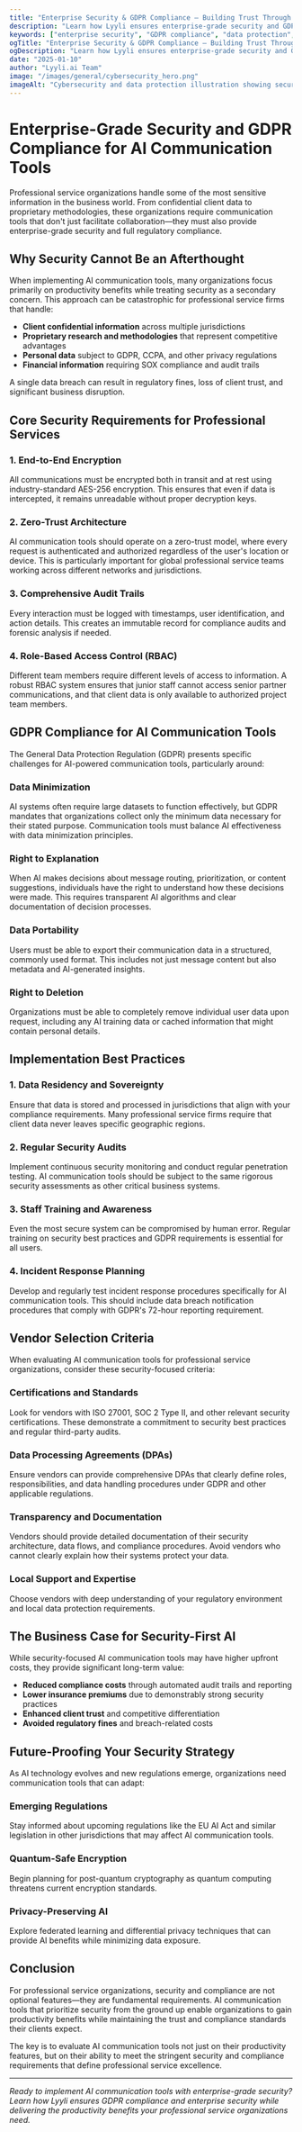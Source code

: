 ```yaml
---
title: "Enterprise Security & GDPR Compliance – Building Trust Through Data Protection"
description: "Learn how Lyyli ensures enterprise-grade security and GDPR compliance for professional service organizations handling sensitive communications."
keywords: ["enterprise security", "GDPR compliance", "data protection", "enterprise communication", "security standards", "compliance", "data privacy"]
ogTitle: "Enterprise Security & GDPR Compliance – Building Trust Through Data Protection"
ogDescription: "Learn how Lyyli ensures enterprise-grade security and GDPR compliance for professional service organizations."
date: "2025-01-10"
author: "Lyyli.ai Team"
image: "/images/general/cybersecurity_hero.png"
imageAlt: "Cybersecurity and data protection illustration showing security measures and privacy protection for enterprise communications"
---
```


# Enterprise-Grade Security and GDPR Compliance for AI Communication Tools

Professional service organizations handle some of the most sensitive information in the business world. From confidential client data to proprietary methodologies, these organizations require communication tools that don't just facilitate collaboration—they must also provide enterprise-grade security and full regulatory compliance.


## Why Security Cannot Be an Afterthought

When implementing AI communication tools, many organizations focus primarily on productivity benefits while treating security as a secondary concern. This approach can be catastrophic for professional service firms that handle:

- **Client confidential information** across multiple jurisdictions
- **Proprietary research and methodologies** that represent competitive advantages
- **Personal data** subject to GDPR, CCPA, and other privacy regulations
- **Financial information** requiring SOX compliance and audit trails

A single data breach can result in regulatory fines, loss of client trust, and significant business disruption.


## Core Security Requirements for Professional Services

### **1. End-to-End Encryption**

All communications must be encrypted both in transit and at rest using industry-standard AES-256 encryption. This ensures that even if data is intercepted, it remains unreadable without proper decryption keys.

### **2. Zero-Trust Architecture**

AI communication tools should operate on a zero-trust model, where every request is authenticated and authorized regardless of the user's location or device. This is particularly important for global professional service teams working across different networks and jurisdictions.

### **3. Comprehensive Audit Trails**

Every interaction must be logged with timestamps, user identification, and action details. This creates an immutable record for compliance audits and forensic analysis if needed.

### **4. Role-Based Access Control (RBAC)**

Different team members require different levels of access to information. A robust RBAC system ensures that junior staff cannot access senior partner communications, and that client data is only available to authorized project team members.


## GDPR Compliance for AI Communication Tools

The General Data Protection Regulation (GDPR) presents specific challenges for AI-powered communication tools, particularly around:

### **Data Minimization**

AI systems often require large datasets to function effectively, but GDPR mandates that organizations collect only the minimum data necessary for their stated purpose. Communication tools must balance AI effectiveness with data minimization principles.

### **Right to Explanation**

When AI makes decisions about message routing, prioritization, or content suggestions, individuals have the right to understand how these decisions were made. This requires transparent AI algorithms and clear documentation of decision processes.

### **Data Portability**

Users must be able to export their communication data in a structured, commonly used format. This includes not just message content but also metadata and AI-generated insights.

### **Right to Deletion**

Organizations must be able to completely remove individual user data upon request, including any AI training data or cached information that might contain personal details.


## Implementation Best Practices

### **1. Data Residency and Sovereignty**

Ensure that data is stored and processed in jurisdictions that align with your compliance requirements. Many professional service firms require that client data never leaves specific geographic regions.

### **2. Regular Security Audits**

Implement continuous security monitoring and conduct regular penetration testing. AI communication tools should be subject to the same rigorous security assessments as other critical business systems.

### **3. Staff Training and Awareness**

Even the most secure system can be compromised by human error. Regular training on security best practices and GDPR requirements is essential for all users.

### **4. Incident Response Planning**

Develop and regularly test incident response procedures specifically for AI communication tools. This should include data breach notification procedures that comply with GDPR's 72-hour reporting requirement.


## Vendor Selection Criteria

When evaluating AI communication tools for professional service organizations, consider these security-focused criteria:

### **Certifications and Standards**

Look for vendors with ISO 27001, SOC 2 Type II, and other relevant security certifications. These demonstrate a commitment to security best practices and regular third-party audits.

### **Data Processing Agreements (DPAs)**

Ensure vendors can provide comprehensive DPAs that clearly define roles, responsibilities, and data handling procedures under GDPR and other applicable regulations.

### **Transparency and Documentation**

Vendors should provide detailed documentation of their security architecture, data flows, and compliance procedures. Avoid vendors who cannot clearly explain how their systems protect your data.

### **Local Support and Expertise**

Choose vendors with deep understanding of your regulatory environment and local data protection requirements.


## The Business Case for Security-First AI

While security-focused AI communication tools may have higher upfront costs, they provide significant long-term value:

- **Reduced compliance costs** through automated audit trails and reporting
- **Lower insurance premiums** due to demonstrably strong security practices
- **Enhanced client trust** and competitive differentiation
- **Avoided regulatory fines** and breach-related costs


## Future-Proofing Your Security Strategy

As AI technology evolves and new regulations emerge, organizations need communication tools that can adapt:

### **Emerging Regulations**

Stay informed about upcoming regulations like the EU AI Act and similar legislation in other jurisdictions that may affect AI communication tools.

### **Quantum-Safe Encryption**

Begin planning for post-quantum cryptography as quantum computing threatens current encryption standards.

### **Privacy-Preserving AI**

Explore federated learning and differential privacy techniques that can provide AI benefits while minimizing data exposure.


## Conclusion

For professional service organizations, security and compliance are not optional features—they are fundamental requirements. AI communication tools that prioritize security from the ground up enable organizations to gain productivity benefits while maintaining the trust and compliance standards their clients expect.

The key is to evaluate AI communication tools not just on their productivity features, but on their ability to meet the stringent security and compliance requirements that define professional service excellence.


---

*Ready to implement AI communication tools with enterprise-grade security? Learn how Lyyli ensures GDPR compliance and enterprise security while delivering the productivity benefits your professional service organizations need.*
